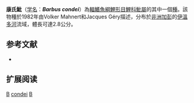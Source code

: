 {{Speciesbox 
| taxon = Barbus condei
| status = DD
| status_system = IUCN3.1
| authority = [[Mahnert|Mahnert]] & [[Géry|Géry]], 1982
| synonyms = 
}}

'''康氏魮'''（[[学名|学名]]：'''''Barbus condei'''''）為[[輻鰭魚綱|輻鰭魚綱]][[鯉形目|鯉形目]][[鯉科|鯉科]][[魮屬|魮屬]]的其中一個[[種|種]]。該物種於1982年由Volker Mahnert和Jacques Géry描述，分布於[[非洲|非洲]][[加彭|加彭]]的[[伊溫多河|伊溫多河]]流域，體長可達2.8公分。

== 参考文献 ==
*{{FishBase_species|genus=Barbus|species=condei|year=2011|month=12}}

== 扩展阅读 ==
{{refbegin}}
{{wikispecies-inline|Barbus condei|康氏魮}}
{{refend}}
{{Taxonbar|from=Q3751654}}

[[Category:IUCN红色名录数据缺乏物种|B]]
[[Category:魮屬|condei]]
[[Category:1982年描述的魚類|B]]

{{魚類小作品}}